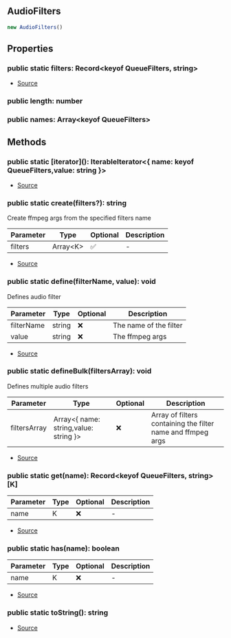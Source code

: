 ## AudioFilters

```typescript
new AudioFilters()
```

## Properties
### public static filters: Record\<keyof QueueFilters, string>
- [Source](https://github.com/Androz2091/discord-player/blob/a2c576b/packages/discord-player/src/utils/AudioFilters.ts#L10)
### public  length: number

### public  names: Array\<keyof QueueFilters>

## Methods
### public static \[iterator](): IterableIterator\<\{ name: keyof QueueFilters,value: string }>
- [Source](https://github.com/Androz2091/discord-player/blob/a2c576b/packages/discord-player/src/utils/AudioFilters.ts#L55)
### public static create(filters?): string
Create ffmpeg args from the specified filters name




| Parameter | Type | Optional | Description |
| ----------- | ----------- | ----------- | ----------- |
| filters | Array\<K> | ✅ | - |


- [Source](https://github.com/Androz2091/discord-player/blob/a2c576b/packages/discord-player/src/utils/AudioFilters.ts#L79)
### public static define(filterName, value): void
Defines audio filter




| Parameter | Type | Optional | Description |
| ----------- | ----------- | ----------- | ----------- |
| filterName | string | ❌ | The name of the filter |
| value | string | ❌ | The ffmpeg args |


- [Source](https://github.com/Androz2091/discord-player/blob/a2c576b/packages/discord-player/src/utils/AudioFilters.ts#L92)
### public static defineBulk(filtersArray): void
Defines multiple audio filters




| Parameter | Type | Optional | Description |
| ----------- | ----------- | ----------- | ----------- |
| filtersArray | Array\<\{ name: string,value: string }> | ❌ | Array of filters containing the filter name and ffmpeg args |


- [Source](https://github.com/Androz2091/discord-player/blob/a2c576b/packages/discord-player/src/utils/AudioFilters.ts#L100)
### public static get(name): Record\<keyof QueueFilters, string>\[K]
| Parameter | Type | Optional | Description |
| ----------- | ----------- | ----------- | ----------- |
| name | K | ❌ | - |


- [Source](https://github.com/Androz2091/discord-player/blob/a2c576b/packages/discord-player/src/utils/AudioFilters.ts#L47)
### public static has(name): boolean
| Parameter | Type | Optional | Description |
| ----------- | ----------- | ----------- | ----------- |
| name | K | ❌ | - |


- [Source](https://github.com/Androz2091/discord-player/blob/a2c576b/packages/discord-player/src/utils/AudioFilters.ts#L51)
### public static toString(): string
- [Source](https://github.com/Androz2091/discord-player/blob/a2c576b/packages/discord-player/src/utils/AudioFilters.ts#L70)